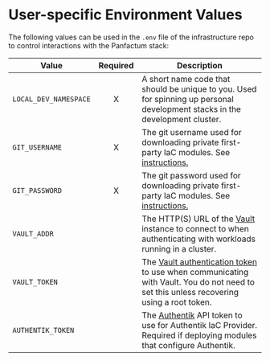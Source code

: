 # User-specific Environment Values

The following values can be used in the `.env` file of the infrastructure repo to control interactions with the Panfactum stack:

| Value                 | Required | Description                                                                                                                                                                                          |
|-----------------------|:--------:|------------------------------------------------------------------------------------------------------------------------------------------------------------------------------------------------------|
| `LOCAL_DEV_NAMESPACE` |    X     | A short name code that should be unique to you. Used for spinning up personal development stacks in the development cluster.                                                                         |
| `GIT_USERNAME`        |    X     | The git username used for downloading private first-party IaC modules. See [instructions.](/docs/edge/guides/iac/first-party-modules#using-a-private-git-repository)                                 |
| `GIT_PASSWORD`        |    X     | The git password used for downloading private first-party IaC modules. See [instructions.](/docs/edge/guides/iac/first-party-modules#using-a-private-git-repository)                                 |
| `VAULT_ADDR`          |          | The HTTP(S) URL of the [Vault](https://www.vaultproject.io/) instance to connect to when authenticating with workloads running in a cluster.                                                         |
| `VAULT_TOKEN`         |          | The [Vault authentication token](https://developer.hashicorp.com/vault/docs/concepts/tokens) to use when communicating with Vault. You do not need to set this unless recovering using a root token. |
| `AUTHENTIK_TOKEN`     |          | The [Authentik](https://goauthentik.io/) API token to use for Authentik IaC Provider. Required if deploying modules that configure Authentik.                                                        |